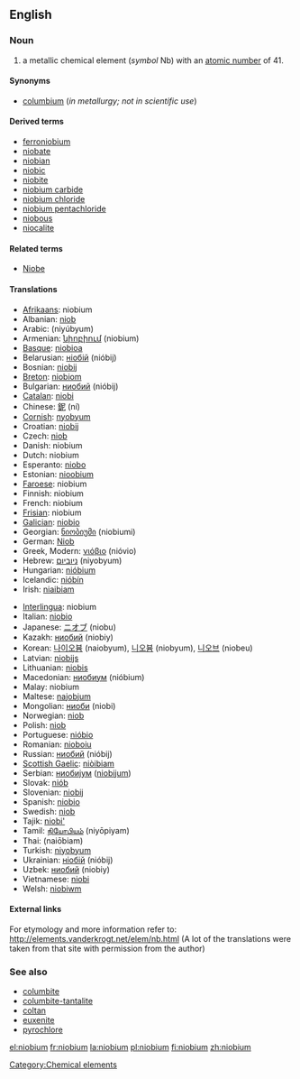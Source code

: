 ==English==
{{elements|Nb|zirconium|Zr|molybdenum|Mo}}
=== Noun ===
{{en-noun-unc}}
{{wikipedia}}

# a metallic chemical element (''symbol'' Nb) with an [[atomic number]] of 41.

====Synonyms====
*[[columbium]] (''in metallurgy; not in scientific use'')

====Derived terms====
*[[ferroniobium]]
*[[niobate]]
*[[niobian]]
*[[niobic]]
*[[niobite]]
*[[niobium carbide]]
*[[niobium chloride]]
*[[niobium pentachloride]]
*[[niobous]]
*[[niocalite]]

====Related terms====
*[[w:Niobe|Niobe]]

==== Translations ====
{{top}}
*[[Afrikaans]]: niobium
*Albanian: [[niob#Albanian|niob]]
*Arabic: {{ARchar|[[نيوبيوم]]}} (niyúbyum) {{m}}
*Armenian: [[նիոբիում]] (niobium)
*[[Basque]]: [[niobioa]]
*Belarusian: [[нiобiй]] (nióbij) {{m}}
*Bosnian: [[niobij]]
*[[Breton]]: [[niobiom]]
*Bulgarian: [[ниобий]] (nióbij) {{m}}
*[[Catalan]]: [[niobi]]
*Chinese: [[鈮]] (ní)
*[[Cornish]]: [[nyobyum]]
*Croatian: [[niobij]]
*Czech: [[niob#Czech|niob]]
*Danish: niobium
*Dutch: niobium {{n}}
*Esperanto: [[niobo]]
*Estonian: [[nioobium]]
*[[Faroese]]: niobium
*Finnish: niobium
*French: niobium {{m}}
*[[Frisian]]: niobium
*[[Galician]]: [[niobio]]
*Georgian: [[ნიობიუმი]] (niobiumi)
*German: [[Niob]] {{n}}
*Greek, Modern: [[νιόβιο]] (nióvio) {{n}}
*Hebrew: [[ניוביום]] (niyobyum)
*Hungarian: [[nióbium]]
*Icelandic: [[nióbín]]
*Irish: [[niaibiam]]
{{mid}}
*[[Interlingua]]: niobium
*Italian: [[niobio]] {{m}}
*Japanese: [[ニオブ]] (niobu)
*Kazakh: [[ниобий]] (niobiy)
*Korean: [[나이오븀]] (naiobyum), [[니오븀]] (niobyum), [[니오브]] (niobeu)
*Latvian: [[niobijs]]
*Lithuanian: [[niobis]]
*Macedonian: [[ниобиум]] (nióbium)
*Malay: niobium
*Maltese: [[najobjum]]
*Mongolian: [[ниоби]] (niobi)
*Norwegian: [[niob#Norwegian|niob]]
*Polish: [[niob#Polish|niob]] {{m}}
*Portuguese: [[nióbio]] {{m}}
*Romanian: [[nioboiu]] {{n}}
*Russian: [[ниобий]] (nióbij) {{m}}
*[[Scottish Gaelic]]: [[niòibiam]]
*Serbian: [[ниобиjум]] ([[niobijum]]) {{m}}
*Slovak: [[niób]]
*Slovenian: [[niobij]]
*Spanish: [[niobio]] {{m}}
*Swedish: [[niob#Swedish|niob]]
*Tajik: [[niobi']]
*Tamil: [[நியோபியம்]] (niyōpiyam)
*Thai: {{THchar|[[ไนโอเบียม]]}} (naiōbiam)
*Turkish: [[niyobyum]]
*Ukrainian: [[нiобiй]] (nióbij) {{m}}
*Uzbek: [[ниобий]] (niobiy)
*Vietnamese: [[niobi]]
*Welsh: [[niobiwm]]
{{bottom}}

====External links====
For etymology and more information refer to:
http://elements.vanderkrogt.net/elem/nb.html
(A lot of the translations were taken from that site with permission from the author)
[[Category:Chemical elements]]

===See also===
*[[columbite]]
*[[columbite-tantalite]]
*[[coltan]]
*[[euxenite]]
*[[pyrochlore]]

[[el:niobium]]
[[fr:niobium]]
[[la:niobium]]
[[pl:niobium]]
[[fi:niobium]]
[[zh:niobium]]
